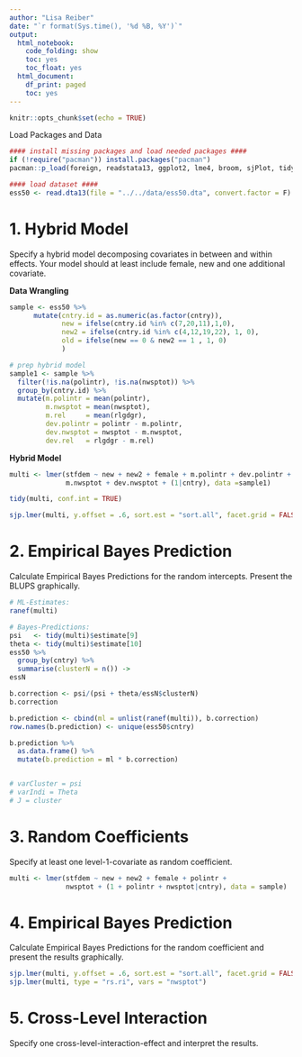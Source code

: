 ```yaml
---
author: "Lisa Reiber"
date: "`r format(Sys.time(), '%d %B, %Y')`"
output:
  html_notebook:
    code_folding: show
    toc: yes
    toc_float: yes
  html_document:
    df_print: paged
    toc: yes
---
```


```r
knitr::opts_chunk$set(echo = TRUE)
```

Load Packages and Data
```r
#### install missing packages and load needed packages ####
if (!require("pacman")) install.packages("pacman")
pacman::p_load(foreign, readstata13, ggplot2, lme4, broom, sjPlot, tidyverse)      

#### load dataset ####
ess50 <- read.dta13(file = "../../data/ess50.dta", convert.factor = F)
```


# 1. Hybrid Model
Specify a hybrid model decomposing covariates in between and within effects. Your model should at least include female, new and one additional covariate.

**Data Wrangling**
```r
sample <- ess50 %>% 
      mutate(cntry.id = as.numeric(as.factor(cntry)),
             new = ifelse(cntry.id %in% c(7,20,11),1,0),
             new2 = ifelse(cntry.id %in% c(4,12,19,22), 1, 0),
             old = ifelse(new == 0 & new2 == 1 , 1, 0)
             )

# prep hybrid model
sample1 <- sample %>%
  filter(!is.na(polintr), !is.na(nwsptot)) %>% 
  group_by(cntry.id) %>% 
  mutate(m.polintr = mean(polintr), 
         m.nwsptot = mean(nwsptot),  
         m.rel     = mean(rlgdgr),
         dev.polintr = polintr - m.polintr, 
         dev.nwsptot = nwsptot - m.nwsptot,
         dev.rel   = rlgdgr - m.rel)
```

**Hybrid Model**
```r
multi <- lmer(stfdem ~ new + new2 + female + m.polintr + dev.polintr +
              m.nwsptot + dev.nwsptot + (1|cntry), data =sample1)

tidy(multi, conf.int = TRUE)

sjp.lmer(multi, y.offset = .6, sort.est = "sort.all", facet.grid = FALSE)
```


# 2. Empirical Bayes Prediction
Calculate Empirical Bayes Predictions for the random intercepts. Present the BLUPS graphically.

```r
# ML-Estimates:
ranef(multi)

# Bayes-Predictions:
psi   <- tidy(multi)$estimate[9]
theta <- tidy(multi)$estimate[10]
ess50 %>% 
  group_by(cntry) %>% 
  summarise(clusterN = n()) ->
essN

b.correction <- psi/(psi + theta/essN$clusterN)
b.correction

b.prediction <- cbind(ml = unlist(ranef(multi)), b.correction)
row.names(b.prediction) <- unique(ess50$cntry)

b.prediction %>% 
  as.data.frame() %>% 
  mutate(b.prediction = ml * b.correction)


# varCluster = psi
# varIndi = Theta
# J = cluster

```

# 3. Random Coefficients
Specify at least one level-1-covariate as random coefficient.

```r
multi <- lmer(stfdem ~ new + new2 + female + polintr + 
              nwsptot + (1 + polintr + nwsptot|cntry), data = sample)

```

# 4. Empirical Bayes Prediction
Calculate Empirical Bayes Predictions for the random coefficient and present the results graphically.

```r
sjp.lmer(multi, y.offset = .6, sort.est = "sort.all", facet.grid = FALSE)
sjp.lmer(multi, type = "rs.ri", vars = "nwsptot")
```

# 5. Cross-Level Interaction
Specify one cross-level-interaction-effect and interpret the results.

```r

```

